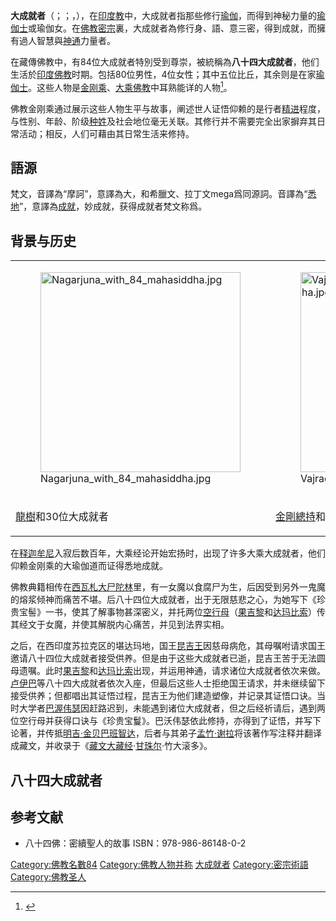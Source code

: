 {{佛教}}
'''大成就者'''（{{bo|z=གྲུབ་ཐོབ་ཆེན་པོ|w=grub thob chen po}}；{{bo|z=ཏུལ་ཤུག|w=tul shug}}；{{lang-sa|महासिद्ध}}，{{IAST|mahā-siddha}}），在[[印度教|印度教]]中，大成就者指那些修行[[瑜伽|瑜伽]]，而得到神秘力量的[[瑜伽士|瑜伽士]]或瑜伽女。在[[佛教|佛教]][[密宗|密宗]]裏，大成就者為修行身、語、意三密，得到成就，而擁有過人智慧與[[神通|神通]]力量者。

在藏傳佛教中，有84位大成就者特別受到尊崇，被統稱為'''八十四大成就者'''，他们生活於[[印度|印度]][[佛教|佛教]]时期。包括80位男性，4位女性；其中五位比丘，其余则是在家[[瑜伽士|瑜伽士]]。这些人物是[[金刚乘|金刚乘]]、[[大乘佛教|大乘佛教]]中耳熟能详的人物<ref>{{cite book | language = zh-hans | author = 馬吉祥 | coauthors = 仁青加布| title = 中國藏密聖像解說 | url =  | date = 1998年 | location =  | publisher = 利文出版社 | id =  | isbn =  | pages = 32页 }}</ref>。

佛教金刚乘通过展示这些人物生平与故事，阐述世人证悟仰赖的是行者[[精进|精进]]程度，与性别、年龄、阶级[[种姓|种姓]]及社会地位毫无关联。其修行并不需要完全出家摒弃其日常活动；相反，人们可藉由其日常生活来修持。

==語源==
梵文{{IAST|mahā}}，音譯為“摩訶”，意譯為大，和希臘文、拉丁文mega爲同源詞。{{IAST|Siddhi}}音譯為“[[悉地|悉地]]”，意譯為[[成就|成就]]，妙成就，获得成就者梵文称爲{{IAST|siddha}}。

== 背景与历史 ==
{| class="nounderlines" border="0" cellpadding="4" cellspacing="4" style="background:transparent;"
|- valign="top" 
| [[File:Nagarjuna_with_84_mahasiddha.jpg|320px]]
| [[File:Vajradhara_Buddha_with_84_mahasiddha.jpg|320px]]
| [[File:Atisha_with_84_mahasiddha.jpg|320px]]
|-
| [[龍樹|龍樹]]和30位大成就者
| [[金剛總持|金剛總持]]和25位大成就者
| [[阿底峽|阿底峽]]和28位大成就者
|}

在[[释迦牟尼|释迦牟尼]]入寂后数百年，大乘经论开始宏扬时，出现了许多大乘大成就者，他们仰赖金刚乘的大瑜伽道而证得悉地成就。

佛教典籍相传在[[西瓦札|西瓦札]][[大尸陀林|大尸陀林]]里，有一女魔以食腐尸为生，后因受到另外一鬼魔的熔浆倾神而痛苦不堪。后八十四位大成就者，出于无限慈悲之心，为她写下《珍贵宝髻》一书，使其了解事物甚深密义，并托两位[[空行母|空行母]]（[[果吉黎|果吉黎]]和[[达玛比索|达玛比索]]）传其经文于女魔，并使其解脱内心痛苦，并见到法界实相。

之后，在西印度苏拉克区的堪达玛地，国王[[昆吉王|昆吉王]]因慈母病危，其母嘱咐请求国王邀请八十四位大成就者接受供养。但是由于这些大成就者已逝，昆吉王苦于无法圆母遗嘱。此时[[果吉黎|果吉黎]]和[[达玛比索|达玛比索]]出现，并运用神通，请求诸位大成就者依次来做。[[卢伊巴|卢伊巴]]等八十四大成就者依次入座，但最后这些人士拒绝国王请求，并未继续留下接受供养；但都唱出其证悟过程，昆吉王为他们建造塑像，并记录其证悟口诀。当时大学者[[巴渥伟瑟|巴渥伟瑟]]因赶路迟到，未能遇到诸位大成就者，但之后经祈请后，遇到两位空行母并获得口诀与《珍贵宝鬘》。巴沃伟瑟依此修持，亦得到了证悟，并写下论著，并传抵[[明吉·金贝巴班智达|明吉·金贝巴班智达]]，后者与其弟子[[孟竹·谢拉|孟竹·谢拉]]将该著作写注释并翻译成藏文，并收录于《[[藏文大藏经|藏文大藏经]]·[[甘珠尔|甘珠尔]]·竹大滚多》。

== 八十四大成就者 ==
{{藏传佛教}}
{{columns-list|3|
#[[咕噜卢伊巴|咕噜卢伊巴]]
#[[咕嚕黎拉巴|咕嚕黎拉巴]]
#[[咕噜毕鲁巴|咕噜毕鲁巴]]
#[[咕嚕拿古納|咕嚕拿古納]]
#[[咕嚕匝巴利巴|咕嚕匝巴利巴]]
#[[咕嚕薩拉哈|咕嚕薩拉哈]]
#[[咕嚕納噶波狄|咕嚕納噶波狄]]
#[[咕嚕噶拉噶巴|咕嚕噶拉噶巴]]
#[[咕嚕甘達利|咕嚕甘達利]]
#[[咕嚕堪狄巴|咕嚕堪狄巴]]
#[[咕嚕達呼利|咕嚕達呼利]]
#[[咕嚕印札菩提|咕嚕印札菩提]]
#[[咕嚕達瑪巴|咕嚕達瑪巴]]
#[[咕嚕貝利巴|咕嚕貝利巴]]
#[[咕嚕梅果巴|咕嚕梅果巴]]
#[[龙树菩萨|咕噜龙树菩萨]]（龍樹）
#[[咕嚕岡巴拉|咕嚕岡巴拉]]
#[[咕嚕嘎拿力巴|咕嚕嘎拿力巴]]（[[聖天|圣天菩萨提婆]]）
#[[咕嚕建札巴|咕嚕建札巴]]
#[[咕嚕那洛巴|咕嚕那洛巴]]
#[[咕嚕薩噶拉|咕嚕薩噶拉]]
#[[咕嚕仲比巴|咕嚕仲比巴]]
#[[咕嚕塔噶納巴|咕嚕塔噶納巴]]
#[[咕嚕固故利巴|咕嚕固故利巴]]
#[[咕嚕固瑪利巴|咕嚕固瑪利巴]]
#[[咕嚕夏瓦利巴|咕嚕夏瓦利巴]]
#[[咕嚕密納巴|咕嚕密納巴]]
#[[咕嚕佐朗噶|咕嚕佐朗噶]]
#[[咕嚕東畢巴|咕嚕東畢巴]]
#[[咕嚕岡噶利巴|咕嚕岡噶利巴]]
#[[咕嚕噶那巴|咕嚕噶那巴]]
#[[咕嚕丁噶巴|咕嚕丁噶巴]]
#[[咕嚕諦利巴|咕嚕諦利巴]]
#[[咕嚕郭拉洽|咕嚕郭拉洽]]
#[[咕嚕丹帝巴|咕嚕丹帝巴]]
#[[咕嚕美卡拉|咕嚕美卡拉]]
#[[咕嚕噶納卡拉|咕嚕噶納卡拉]]
#[[咕嚕布達利巴|咕嚕布達利巴]]
#[[咕嚕維納巴|咕嚕維納巴]]
#[[咕嚕瑪希巴|咕嚕瑪希巴]]
#[[咕噜布苏固巴|咕噜布苏固巴]]（寂天菩萨）
#[[咕嚕巴希巴|咕嚕巴希巴]]
#[[咕嚕岡巴利巴|咕嚕岡巴利巴]]
#[[咕嚕賢諦巴|咕嚕賢諦巴]]
#[[咕嚕卡噶巴|咕嚕卡噶巴]]
#[[咕嚕巴札巴|咕嚕巴札巴]]
#[[咕嚕匝蘭達拉|咕嚕匝蘭達拉]]
#[[咕嚕多希巴|咕嚕多希巴]]（郭札利）
#[[咕嚕匝札巴|咕嚕匝札巴]]
#[[咕嚕匝魯奇|咕嚕匝魯奇]]
#[[咕嚕魯吉噶|咕嚕魯吉噶]]
#[[咕嚕匝瑪利巴|咕嚕匝瑪利巴]]
#[[咕嚕阿金達|咕嚕阿金達]]
#[[咕嚕納利納|咕嚕納利納]]
#[[咕嚕阿佐奇|咕嚕阿佐奇]]
#[[咕嚕夏利巴|咕嚕夏利巴]]
#[[咕嚕佐奇巴|咕嚕佐奇巴]]
#[[咕嚕達利噶巴|咕嚕達利噶巴]] 
#[[咕嚕薩目達|咕嚕薩目達]] 
#[[咕嚕郭噶利巴|咕嚕郭噶利巴]]  
#[[咕嚕丹諜巴|咕嚕丹諜巴]] 
#[[咕嚕帝洛巴|咕嚕帝洛巴]]
#[[咕嚕奇拉巴拉|咕嚕奇拉巴拉]]
#[[咕嚕薩瓦巴洽|咕嚕薩瓦巴洽]]
#[[咕嚕噶拉巴|咕嚕噶拉巴]]
#[[咕嚕烏諦利|咕嚕烏諦利]]
#[[咕嚕巴納哈|咕嚕巴納哈]]
#[[咕嚕岡噶納|咕嚕岡噶納]]
#[[咕嚕班諜巴|咕嚕班諜巴]]
#[[咕嚕桑噶匝|咕嚕桑噶匝]]
#[[咕嚕巴匝利巴|咕嚕巴匝利巴]]
#[[咕嚕故吉巴|咕嚕故吉巴]]
#[[咕嚕惹呼拉|咕嚕惹呼拉]]
#[[咕嚕詹巴噶|咕嚕詹巴噶]]
#[[咕嚕噶巴拉巴|咕嚕噶巴拉巴]]
#[[咕嚕朵噶利巴|咕嚕朵噶利巴]]
#[[咕嚕美狄納|咕嚕美狄納]]
#[[咕嚕比洽納|咕嚕比洽納]]
#[[咕嚕拉倩噶拉|咕嚕拉倩噶拉]]
#[[咕嚕郭盧惹|咕嚕郭盧惹]]
#[[咕嚕匝雅南達|咕嚕匝雅南達]]
#[[咕嚕阿南果|咕嚕阿南果]]
#[[咕嚕瑪尼巴札|咕嚕瑪尼巴札]]
#[[咕嚕達爾瑪巴|咕嚕達爾瑪巴]]
}}

== 参考文献 ==
{{reflist}}
*八十四佛：密續聖人的故事 ISBN：978-986-86148-0-2

{{密教}}
{{84Buddhist}}
{{DEFAULTSORT:Mahasiddha}}

[[Category:佛教名數84|Category:佛教名數84]]
[[Category:佛教人物并称|Category:佛教人物并称]]
[[Category:大成就者|]]
[[Category:密宗術語|Category:密宗術語]]
[[Category:佛教圣人|Category:佛教圣人]]